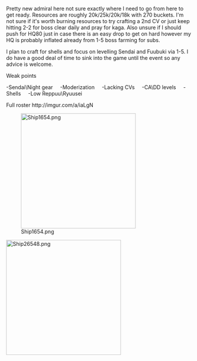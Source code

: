 Pretty new admiral here not sure exactly where I need to go from here to get ready. Resources are roughly 20k/25k/20k/18k with 270 buckets. I'm not sure if it's worth burning resources to try crafting a 2nd CV or just keep hitting 2-2 for boss clear daily and pray for kaga. Also unsure if I should push for HQ80 just in case there is an easy drop to get on hard however my HQ is probably inflated already from 1-5 boss farming for subs.



I plan to craft for shells and focus on levelling Sendai and Fuubuki via 1-5. I do have a good deal of time to sink into the game until the event so any advice is welcome.



Weak points

-Sendai\Night gear     -Moderization     -Lacking CVs     -CA\DD levels     -Shells     -Low Reppuu\Ryuusei

Full roster http://imgur.com/a/iaLgN

[[File:Ship1654.png|thumb|left|310px]]

[[File:Ship26548.png|thumb|left|310px]]<ac_metadata title="New Admiral looking for help on easy\medium?"> </ac_metadata>